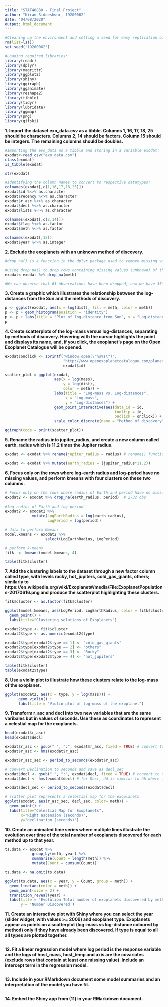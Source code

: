 ```yaml
---
title: "STAT40830 - Final Project"
author: "Kiran Siddeshwar, 19200062"
date: "04/08/2020"
output: html_document
---
```


```r
#Clearing up the environment and setting a seed for easy replication of results:
rm(list=ls())
set.seed('19200062')

#Loading required libraries:
library(readr)
library(dplyr)
library(magrittr)
library(ggplot2)
library(shiny)
library(ggiraph)
library(gganimate)
library(reshape2)
library(tibble)
library(tidyr)
library(lubridate)
library(ggmap)
library(png)
library(gifski)
```

**1. Import the dataset exo_data.csv as a tibble. Columns 1, 16, 17, 18, 25 should be characters. Columns 2, 14 should be factors. Column 15 should be integers. The remaining columns should be doubles.**

```r
#Importing the evo_data as a tibble and storing in a variable exodat:
exodat<-read_csv("exo_data.csv")
class(exodat)
is_tibble(exodat)

str(exodat)

#Identifying the column names to convert to respective datatypes:
colnames(exodat[,c(1,16,17,18,25)])
exodat$id %<>% as.character
exodat$recency %<>% as.character
exodat$r_asc %<>% as.character
exodat$decl %<>% as.character
exodat$lists %<>% as.character

colnames(exodat[,c(2,14)])
exodat$flag %<>% as.factor
exodat$meth %<>% as.factor

colnames(exodat[,15])
exodat$year %<>% as.integer

```

**2. Exclude the exoplanets with an unknown method of discovery.**

```r
#drop_na() is a function in the dplyr package used to remove missing values.

#Using drop_na() to drop rows containing missing values (unknown) of the method variable:
exodat<-exodat %>% drop_na(meth)

#We can observe that 63 observations have been dropped, now we have 3596 observations.
```

**3. Create a graphic which illustrates the relationship between the log-distances from the Sun and the methods of discovery.**

```r
p <- ggplot(exodat, aes(x = log(dist), fill = meth, color = meth))
p <- p + geom_histogram(position = "identity")
p <- p + labs(title = "Plot of log-distance from Sun", x = "Log-distance from Sun (parsec)", y = "Frequency")
p
```

**4. Create scatterplots of the log-mass versus log-distances, separating by methods of discovery. Hovering with the cursor highlights the point and displays its name, and, if you click, the exoplanet’s page on the Open Exoplanet Catalogue will be opened.**

```r
exodat$onclick <- sprintf("window.open(\"%s%s\")",
                          "http://www.openexoplanetcatalogue.com/planet/",
                          exodat$id)

scatter_plot = ggplot(exodat,
                      aes(x = log(mass),
                          y = log(dist),
                          color = meth)) +
                      labs(title = "Log-mass vs. Log-distances",
                           x = "Log-mass",
                           y = "Log-distances") +
                      geom_point_interactive(aes(data_id = id,
                                                 tooltip = id,
                                                 onclick = onclick)) +
                      scale_color_discrete(name = "Method of discovery")

ggiraph(code = print(scatter_plot))
```

**5. Rename the radius into jupiter_radius, and create a new column called earth_radius which is 11.2 times the Jupiter radius.**

```r
exodat <- exodat %>% rename(jupiter_radius = radius) # rename() function from tidyverse with pipe.

exodat <- exodat %>% mutate(earth_radius = (jupiter_radius*11.2))
```

**6. Focus only on the rows where log-earth radius and log-period have no missing values, and perform kmeans with four clusters on these two columns.**

```r
# Focus only on the rows where radius of Earth and period have no missing values
exodat2 <- exodat %>% drop_na(earth_radius, period)  # 2732 obs

#log-radius of Earth and log-period
exodat2 <- exodat2 %>%
            mutate(LogEarthRadius = log(earth_radius),
                   LogPeriod = log(period))

# data to perform Kmeans
model.kmeans <- exodat2 %>% 
                  select(LogEarthRadius, LogPeriod)

# perform k-means
fitk  <- kmeans(model.kmeans, 4)

table(fitk$cluster)
```

**7. Add the clustering labels to the dataset through a new factor column called type, with levels rocky, hot_jupiters, cold_gas_giants, others; similarly to https://en.wikipedia.org/wiki/Exoplanet#/media/File:ExoplanetPopulations-20170616.png and produce the scatterplot highlighting these clusters.**

```r
fitk$cluster <- as.factor(fitk$cluster)

ggplot(model.kmeans, aes(LogPeriod, LogEarthRadius, color = fitk$cluster)) + 
  geom_point() + 
  labs(title="Clustering solutions of Exoplanets")

exodat2$type <- fitk$cluster
exodat2$type <- as.numeric(exodat2$type)

exodat2$type[exodat2$type == 1] <- "cold_gas_giants"
exodat2$type[exodat2$type == 2] <- "others"
exodat2$type[exodat2$type == 3] <- "Rocky"
exodat2$type[exodat2$type == 4] <- "hot_jupiters"

table(fitk$cluster)
table(exodat2$type)
```

**8. Use a violin plot to illustrate how these clusters relate to the log-mass of the exoplanet.**

```r
ggplot(exodat2, aes(x = type, y = log(mass))) + 
      geom_violin() +
      labs(title = "Violin plot of log-mass of the exoplanet")
```

**9. Transform r_asc and decl into two new variables that are the same varibales but in values of seconds. Use these as coordinates to represent a celestial map for the exoplanets.**

```r
head(exodat$r_asc)
head(exodat$decl)

exodat$r_asc <- gsub(" ", ":", exodat$r_asc, fixed = TRUE) # convert to hh:mm:ss
exodat$r_asc <- hms(exodat$r_asc)

exodat$r_asc_sec <- period_to_seconds(exodat$r_asc)

# convert Declination to seconds and save as decl_sec
exodat$decl <- gsub(" ", ":", exodat$decl, fixed = TRUE) # convert to dd:mm:ss, where dd=3600ss
exodat$decl <- hms(exodat$decl) # for Decl, dd is similar to hh where :=3600ss

exodat$decl_sec <- period_to_seconds(exodat$decl)

# scatter plot represents a celestial map for the exoplanets
ggplot(exodat, aes(r_asc_sec, decl_sec, color= meth)) + 
  geom_point() + 
  labs(title="Celestial Map for Exoplanets",
       x="Right ascension (seconds)", 
       y="declination (seconds)")
```

**10. Create an animated time series where multiple lines illustrate the evolution over time of the total number of exoplanets discovered for each method up to that year.**

```r
ts.data <- exodat %>%
            group_by(meth, year) %>%  
            summarise(Count = length(meth)) %>%
            mutate(Count = cumsum(Count))

ts.data <- na.omit(ts.data)

ggplot(ts.data, aes(x = year, y = Count, group = meth)) + 
  geom_line(aes(color = meth)) + 
  geom_point(size = 2) + 
  transition_reveal(year) + 
  labs(title = 'Evolution Total number of exoplanets discovered by methods', 
       y = 'Number Discovered')

```

**11. Create an interactive plot with Shiny where you can select the year (slider widget, with values >= 2009) and exoplanet type. Exoplanets appear as points on a scatterplot (log-mass vs log-distance coloured by method) only if they have already been discovered. If type is equal to all all types are plotted together.**

```r

```

**12. Fit a linear regression model where log period is the response variable and the logs of host_mass, host_temp and axis are the covariates (exclude rows that contain at least one missing value). Include an intercept term in the regression model.**

```r

```

**13. Include in your RMarkdown document some model summaries and an interpretation of the model you have fit.**

```r

```

**14. Embed the Shiny app from (11) in your RMarkdown document.**

```r

```
